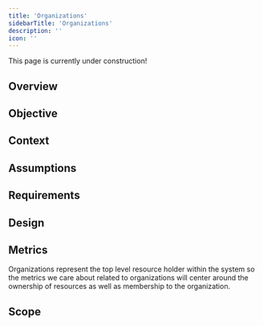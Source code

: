 ```yaml
---
title: 'Organizations'
sidebarTitle: 'Organizations'
description: ''
icon: ''
---
```

<Note>
    This page is currently under construction!
</Note>

## Overview

## Objective

## Context

## Assumptions

## Requirements

## Design

## Metrics

Organizations represent the top level resource holder within the system so the metrics we care about related to organizations will center around the ownership of resources as well as membership to the organization.

## Scope